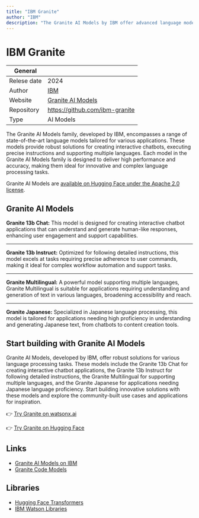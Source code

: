 ```yaml
---
title: "IBM Granite"
author: "IBM"
description: "The Granite AI Models by IBM offer advanced language models for chatbots, precise instructions, multilingual support, and Japanese text processing, providing high performance and accuracy for diverse applications."
---
```


# IBM Granite

| General     |                                                                  |
| ----------- | ---------------------------------------------------------------- |
| Relese date | 2024                                                             |
| Author      | [IBM](https://www.ibm.com/uk-en)                                 |
| Website     | [Granite AI Models](https://www.ibm.com/granite)                 |
| Repository  | https://github.com/ibm-granite                                   |
| Type        | AI Models                                                        |

The Granite AI Models family, developed by IBM, encompasses a range of state-of-the-art language models tailored for various applications. These models provide robust solutions for creating interactive chatbots, executing precise instructions and supporting multiple languages. Each model in the Granite AI Models family is designed to deliver high performance and accuracy, making them ideal for innovative and complex language processing tasks.

Granite AI Models are [available on Hugging Face under the Apache 2.0 license](https://huggingface.co/ibm-granite). 


## Granite AI Models

**Granite 13b Chat:** This model is designed for creating interactive chatbot applications that can understand and generate human-like responses, enhancing user engagement and support capabilities.

---

**Granite 13b Instruct:** Optimized for following detailed instructions, this model excels at tasks requiring precise adherence to user commands, making it ideal for complex workflow automation and support tasks.

---

**Granite Multilingual:** A powerful model supporting multiple languages, Granite Multilingual is suitable for applications requiring understanding and generation of text in various languages, broadening accessibility and reach.

---

**Granite Japanese:** Specialized in Japanese language processing, this model is tailored for applications needing high proficiency in understanding and generating Japanese text, from chatbots to content creation tools.


## Start building with Granite AI Models

Granite AI Models, developed by IBM, offer robust solutions for various language processing tasks. These models include the Granite 13b Chat for creating interactive chatbot applications, the Granite 13b Instruct for following detailed instructions, the Granite Multilingual for supporting multiple languages, and the Granite Japanese for applications needing Japanese language proficiency. Start building innovative solutions with these models and explore the community-built use cases and applications for inspiration.

👉 [Try Granite on watsonx.ai](https://eu-de.dataplatform.cloud.ibm.com/registration/stepone?context=wx&preselect_region=true)

👉 [Try Granite on Hugging Face](https://huggingface.co/ibm-granite)


## Links

- [Granite AI Models on IBM](https://www.ibm.com/granite)
- [Granite Code Models](https://huggingface.co/collections/ibm-granite/granite-code-models-6624c5cec322e4c148c8b330)


## Libraries

- [Hugging Face Transformers](https://github.com/huggingface/transformers)
- [IBM Watson Libraries](https://github.com/watson-developer-cloud)







